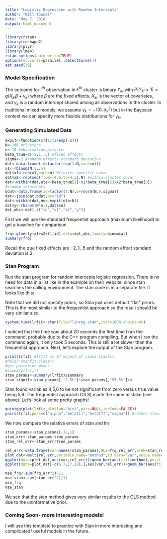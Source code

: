 ```yaml
---
title: "Logistic Regression with Random Intercepts"
author: "Will Townes"
date: "May 7, 2016"
output: html_document
---
```


```r
library(rstan)
library(reshape2)
library(plyr)
library(lme4)
rstan_options(auto_write=TRUE)
options(mc.cores=parallel::detectCores())
set.seed(39)
```

### Model Specification

The outcome for $i^{th}$ observation in $k^{th}$ cluster is binary $Y_{ki}$ with $P(Y_{ki}=1)=g(X_{ki}\beta+\gamma_k)$ where $\beta$ are the fixed effects, $X_{ki}$ is the vector of covariates, and $\gamma_k$ is a random intercept shared among all observations in the cluster. In traditional mixed models, we assume $\gamma_k\sim\mathcal{N}(0,\sigma^2_\gamma)$ but in the Bayesian context we can specify more flexible distributions for $\gamma_k$.

### Generating Simulated Data

```r
expit<-function(x){1/(1+exp(-x))}
N<-100 #clusters
n<-10 #observations/cluster
beta_true=c(-2,1,.5) #fixed effects
sigma<-2 #random effects standard deviation
dat<-data.frame(id=factor(rep(1:N,each=n)))
x1<-rbinom(N,1,.5)
dat$x1<-rep(x1,each=n) #cluster-specific covar
dat$x2<-rep(seq(from=-4.5,to=4.5),N) #within-cluster covar
dat<-within(dat,eta<-beta_true[1]+x1*beta_true[2]+x2*beta_true[3])
#random intercepts
bdat<-data.frame(id=factor(1:N),b=rnorm(N,0,sigma)) 
dat<-join(dat,bdat,by="id")
dat<-within(dat,mu<-expit(eta+b))
dat$y<-rbinom(N*n,1,dat$mu)
dat_obs<-dat[,c("id","x1","x2","y")]
```
First we will use the standard frequentist approach (maximum likelihood) to get a baseline for comparison.
```r
frq<-glmer(y~x1+x2+(1|id),data=dat_obs,family=binomial)
summary(frq)
```
Recall the true fixed effects are $-2,1,.5$ and the random effect standard deviation is $2$.

### Stan Program

Run the stan program for random intercepts logistic regression. There is no need for data in a list like in the example on their website, since stan searches the calling environment. The stan code is in a separate file. It looks like this:

Note that we did not specify priors, so Stan just uses default "flat" priors. This is the most similar to the frequentist approach so the result should be very similar also.
```r
system.time(lrfit<-stan(file="linreg.stan",iter=1000,chains=4))
```
I noticed that the time was about 20 seconds the first time I ran the command, probably due to the C++ program compiling. But when I ran the command again, it only took 5 seconds. This is still a lot slower than the frequentist approach. Next, let's explore the output of the Stan program.
```r
print(lrfit) #lrfit is S4 object of class stanfit
#help("stanfit-class")
#get posterior means
#summary(lrfit)
stan_params<-summary(lrfit)$summary
stan_signif<-stan_params[,"2.5%"]*stan_params[,"97.5%"]>0
```
Stan found variables 4,5,6 to be not significant from zero versus true value being 5,6. The frequentist approach (OLS) made the same mistake (see above). Let's look at some pretty graphs!
```r
quietgg(plot(lrfit,plotfun="hist",pars=NULL,include=FALSE))
pairs(lrfit,pars=c("alpha","beta[1]","beta[7]","sigma")) #rather slow.
```
We now compare the relative errors of stan and lm
```r
stan_params<-stan_params[-12,1]
stan_err<-stan_params-true_params
stan_rel_err<-stan_err/true_params

rel_err<-data.frame(var=names(stan_params),OLS=frq_rel_err,STAN=stan_rel_err)
plot_dat<-melt(rel_err,variable.name="method",id.vars="var",value.name="rel_err")
ggplot(data=plot_dat,aes(var,rel_err))+geom_bar(aes(fill=method),position="dodge",stat="identity")+theme_bw()
ggplot(data=plot_dat[-c(6,7,17,18),],aes(var,rel_err))+geom_bar(aes(fill=method),position="dodge",stat="identity")+theme_bw()

mse_frq<-sum(frq_err^2)/11
mse_stan<-sum(stan_err^2)/11
mse_frq
mse_stan
```
We see that the stan method gives very similar results to the OLS method due to the uninformative prior.

### Coming Soon- more interesting models!
I will use this template to practice with Stan in more interesting and complicated/ useful models in the future.